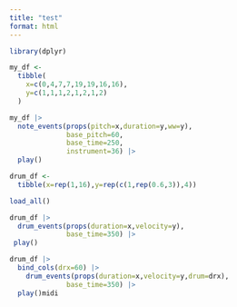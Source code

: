 ```yaml
---
title: "test"
format: html
---
```



```r
library(dplyr)
```

```r
my_df <-
  tibble(
    x=c(0,4,7,7,19,19,16,16),
    y=c(1,1,1,2,1,2,1,2)
  )
```

```r
my_df |>
  note_events(props(pitch=x,duration=y,ww=y),
              base_pitch=60,
              base_time=250,
              instrument=36) |>
  play()
```

```r
drum_df <-
  tibble(x=rep(1,16),y=rep(c(1,rep(0.6,3)),4))
```

```r
load_all() 
```


```r
drum_df |>
  drum_events(props(duration=x,velocity=y),
              base_time=350) |>
 play()
```

```r
drum_df |>
  bind_cols(drx=60) |>
    drum_events(props(duration=x,velocity=y,drum=drx),
              base_time=350) |>
  play()midi
```


